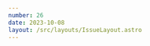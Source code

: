 ```yaml
---
number: 26
date: 2023-10-08
layout: /src/layouts/IssueLayout.astro
---
```



<Title title={`Issue ${frontmatter.number}`} date={frontmatter.date} />

<NewsletterSponsorSlot title="Put your mobile releases on autopilot." url="https://get.runway.team/get-started?utm_campaign%3DiOS%20CI%20Newsletter%26utm_medium%3Dweb%26utm_source%3DiOS%20CI%20Newsletter%20Issue%2026%26utm_content%3Doct_08_23" description="No more cat-herding, spreadsheets, or steady drip of manual busywork. Runway helps your team level up your release coordination and automation, from kickoff to release to rollout." image="/assets/sponsors/runway-alt.png" />

Hey everyone! 👋 Welcome to the **twenty-sixth issue** of the iOS CI Newsletter. Hope you've had a great couple of weeks!

By the time this issue of the newsletter is sent, I will already be in Leeds in preparation for [SwiftLeeds](https://twitter.com/swift_leeds), which I am super excited about. This conference has a special meaning for me as it will be the **last conference that I speak at or attend** while I am living in the UK.

[As I announced this week](https://twitter.com/polpielladev/status/1707845642045829565), after **2 wonderful years at the BBC** where I have met and learnt from some amazing people and **9 years living in the UK** where I have met most of my best friends and first lived together with my fiancé, it is now time for a new chapter **back home in Spain**.

As you can imagine, I am now frantically packing and getting ready for the move but I am still **committed to delivering some good content for everyone**, so keep your eyes peeled for articles coming in the next few weeks! Also, if you happen to be in Leeds and you attend the conference, make sure you come up to me and say hi! 👋

## [🎉 M1 GitHub-hosted runners publicly available!](https://github.blog/changelog/2023-10-02-github-actions-apple-silicon-m1-macos-runners-are-now-available-in-public-beta?utm_campaign%3DiOS%20CI%20Newsletter%26utm_medium%3Dweb%26utm_source%3DiOS%20CI%20Newsletter%20Issue%2026%26utm_content%3Doct_08_23)

GitHub announced this week on their blog that **M1 macOS runners are now available** to any developer, team or enterprise using GitHub Actions on a **public beta**! This change has been a long time coming and I am excited it has finally landed 😍.

⚠️ These so-called _larger_ runners are **excluded** from GitHub Action's free tier and, even if you are using them on a public repository, **you will charged for using them**.

## [🆙 Xcode 15.1 fixes a big performance issue](https://developer.apple.com/documentation/xcode-release-notes/xcode-15_1-release-notes#Resolved-Issues?utm_campaign%3DiOS%20CI%20Newsletter%26utm_medium%3Dweb%26utm_source%3DiOS%20CI%20Newsletter%20Issue%2026%26utm_content%3Doct_08_23)

Xcode 15's stable version shipped with a bug **that caused the first run of a test suite to take a significant amount of time to launch on an iOS simulator**.

This issue was noticed and [mitigated by CI/CD providers like Bitrise](https://blog-proxy.bitrise.io/post/xcode-15-performance-regressions?utm_campaign%3DiOS%20CI%20Newsletter%26utm_medium%3Dweb%26utm_source%3DiOS%20CI%20Newsletter%20Issue%2026%26utm_content%3Doct_08_23), but the true fix to the issue has now landed with the release of Xcode 15.1. If you migrated to using **Xcode 15 on CI/CD**, make sure you update now to benefit from this fix!

## [📦 Makefiles for iOS developers](https://arturgruchala.com/lost-art-of-makefile?utm_campaign%3DiOS%20CI%20Newsletter%26utm_medium%3Dweb%26utm_source%3DiOS%20CI%20Newsletter%20Issue%2026%26utm_content%3Doct_08_23)

While I tend to default to plugins and Swift scripts at the moment, I have thoroughly enjoyed using Makefiles in the past to improve **developer experience** and **streamline tasks** like bootstrapping a project or building a binary.

In this article, [Artur Gruchała](https://twitter.com/GruchalaArtur) explains how Makefiles work and shares a couple of use cases where you might want to use them as an iOS developer 👏.

## [🔍 Understanding the impact of analytics frameworks](https://www.emergetools.com/blog/posts/comparing-top-analytics-sdks-for-ios?utm_campaign%3DiOS%20CI%20Newsletter%26utm_medium%3Dweb%26utm_source%3DiOS%20CI%20Newsletter%20Issue%2026%26utm_content%3Doct_08_23)

I am not a big fan of third-party analytics frameworks in general and I have always preferred **rolling my solution** with data that stays on **my servers** where possible.

I do understand that, due to time constraints and cost of implementation, this **might not be possible** and you might need to go for a **third-party solution**. If you do so, I would recommend checking out this article by [Brian Capps](https://twitter.com/bcapps) on the [Emerge Tools](https://twitter.com/emergetools) blog where they analyze **the impact of popular analytics frameworks on an application**. Brilliant stuff as always on their blog! 👏

## [🚀 The ultimate guide to SwiftFormat](https://www.codewithkasetti.com/posts/swiftformat_integration_automation?utm_campaign%3DiOS%20CI%20Newsletter%26utm_medium%3Dweb%26utm_source%3DiOS%20CI%20Newsletter%20Issue%2026%26utm_content%3Doct_08_23)

While I have only used SwiftLint in the past, I have heard wonderful things about [SwiftFormat](https://github.com/nicklockwood/SwiftFormat) and how it can work very well alongside SwiftLint. For a while now I have been looking for a comprehensive guide about it and I am so happy I have finally found it!

In this article, [Pranav Kasetti](https://www.linkedin.com/in/pranavkasetti/) goes through every possible way you can set up **SwiftFormat automation for your project**. From build phases and SPM plugins, all the way through to git hooks and Danger checks on CI/CD! 🎉
